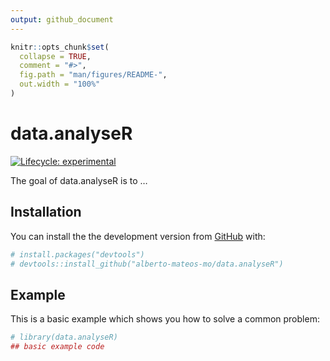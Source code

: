 ```yaml
---
output: github_document
---
```


<!-- README.md is generated from README.Rmd. Please edit that file -->

```r
knitr::opts_chunk$set(
  collapse = TRUE,
  comment = "#>",
  fig.path = "man/figures/README-",
  out.width = "100%"
)
```

# data.analyseR

<!-- badges: start -->
[![Lifecycle: experimental](https://img.shields.io/badge/lifecycle-experimental-orange.svg)](https://www.tidyverse.org/lifecycle/#experimental)
<!-- badges: end -->

The goal of data.analyseR is to ...

## Installation

You can install the the development version from [GitHub](https://github.com/) with:

``` r
# install.packages("devtools")
# devtools::install_github("alberto-mateos-mo/data.analyseR")
```
## Example

This is a basic example which shows you how to solve a common problem:

```r
# library(data.analyseR)
## basic example code
```


